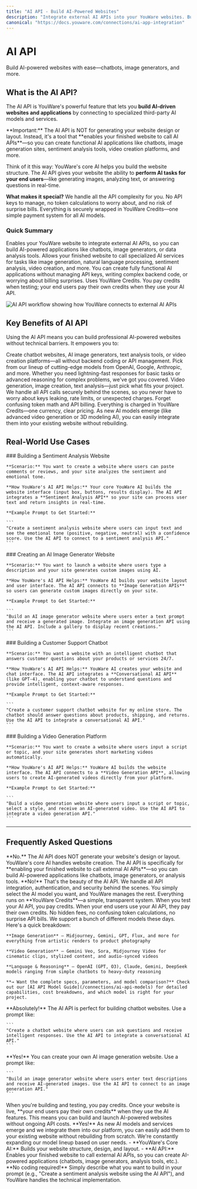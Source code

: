 ```yaml
---
title: "AI API - Build AI-Powered Websites"
description: "Integrate external AI APIs into your YouWare websites. Build chatbots, image generators, and AI applications without managing API keys or complex backend code."
canonical: "https://docs.youware.com/connections/ai-app-integration"
---
```


# AI API

<Info>
  Build AI-powered websites with ease—chatbots, image generators, and more.
</Info>

## What is the AI API?

The AI API is YouWare's powerful feature that lets you **build AI-driven websites and applications** by connecting to specialized third-party AI models and services.

<Warning>
  **Important:** The AI API is NOT for generating your website design or layout. Instead, it's a tool that **enables your finished website to call AI APIs**—so you can create functional AI applications like chatbots, image generation sites, sentiment analysis tools, video creation platforms, and more.
</Warning>

Think of it this way: YouWare's core AI helps you build the website structure. The AI API gives your website the ability to **perform AI tasks for your end users**—like generating images, analyzing text, or answering questions in real-time.

**What makes it special?** We handle all the API complexity for you. No API keys to manage, no token calculations to worry about, and no risk of surprise bills. Everything is securely wrapped in YouWare Credits—one simple payment system for all AI models.

### Quick Summary

<CardGroup cols={2}>
  <Card title="Purpose" icon="code">
    Enables your YouWare website to integrate external AI APIs, so you can build AI-powered applications like chatbots, image generators, or data analysis tools.
  </Card>
  <Card title="Function" icon="wrench">
    Allows your finished website to call specialized AI services for tasks like image generation, natural language processing, sentiment analysis, video creation, and more.
  </Card>
  <Card title="Benefit" icon="shield">
    You can create fully functional AI applications without managing API keys, writing complex backend code, or worrying about billing surprises.
  </Card>
  <Card title="Cost" icon="credit-card">
    Uses YouWare Credits. You pay credits when testing; your end users pay their own credits when they use your AI API.
  </Card>
</CardGroup>

![AI API workflow showing how YouWare connects to external AI APIs](/images/ai-app-integration-overview.png)

## Key Benefits of AI API

Using the AI API means you can build professional AI-powered websites without technical barriers. It empowers you to:

<AccordionGroup>
  <Accordion title="Build AI Applications Fast" icon="zap">
    Create chatbot websites, AI image generators, text analysis tools, or video creation platforms—all without backend coding or API management.
  </Accordion>
  <Accordion title="Access Top AI Models" icon="star">
    Pick from our lineup of cutting-edge models from OpenAI, Google, Anthropic, and more. Whether you need lightning-fast responses for basic tasks or advanced reasoning for complex problems, we've got you covered. Video generation, image creation, text analysis—just pick what fits your project.
  </Accordion>
  <Accordion title="No API Key Hassles" icon="shield">
    We handle all API calls securely behind the scenes, so you never have to worry about keys leaking, rate limits, or unexpected charges.
  </Accordion>
  <Accordion title="Simple, Transparent Pricing" icon="credit-card">
    Forget confusing token math and API billing. Everything is charged in YouWare Credits—one currency, clear pricing.
  </Accordion>
  <Accordion title="Future-Proof Your Projects" icon="wrench">
    As new AI models emerge (like advanced video generation or 3D modeling AI), you can easily integrate them into your existing website without rebuilding.
  </Accordion>
</AccordionGroup>

## Real-World Use Cases

<Tabs>
  <Tab title="Content Creator">
    ### Building a Sentiment Analysis Website

    **Scenario:** You want to create a website where users can paste comments or reviews, and your site analyzes the sentiment and emotional tone.

    **How YouWare's AI API Helps:** Your core YouWare AI builds the website interface (input box, buttons, results display). The AI API integrates a **Sentiment Analysis API** so your site can process user text and return insights in real-time.

    **Example Prompt to Get Started:**

    ```
    "Create a sentiment analysis website where users can input text and see the emotional tone (positive, negative, neutral) with a confidence score. Use the AI API to connect to a sentiment analysis API."
    ```
  </Tab>
  <Tab title="Entrepreneur">
    ### Creating an AI Image Generator Website

    **Scenario:** You want to launch a website where users type a description and your site generates custom images using AI.

    **How YouWare's AI API Helps:** YouWare AI builds your website layout and user interface. The AI API connects to **Image Generation APIs** so users can generate custom images directly on your site.

    **Example Prompt to Get Started:**

    ```
    "Build an AI image generator website where users enter a text prompt and receive a generated image. Integrate an image generation API using the AI API. Include a gallery to display recent creations."
    ```
  </Tab>
  <Tab title="Business Owner">
    ### Building a Customer Support Chatbot

    **Scenario:** You want a website with an intelligent chatbot that answers customer questions about your products or services 24/7.

    **How YouWare's AI API Helps:** YouWare AI creates your website and chat interface. The AI API integrates a **Conversational AI API** (like GPT-4), enabling your chatbot to understand questions and provide intelligent, context-aware responses.

    **Example Prompt to Get Started:**

    ```
    "Create a customer support chatbot website for my online store. The chatbot should answer questions about products, shipping, and returns. Use the AI API to integrate a conversational AI API."
    ```
  </Tab>
  <Tab title="Marketer">
    ### Building a Video Generation Platform

    **Scenario:** You want to create a website where users input a script or topic, and your site generates short marketing videos automatically.

    **How YouWare's AI API Helps:** YouWare AI builds the website interface. The AI API connects to a **Video Generation API**, allowing users to create AI-generated videos directly from your platform.

    **Example Prompt to Get Started:**

    ```
    "Build a video generation website where users input a script or topic, select a style, and receive an AI-generated video. Use the AI API to integrate a video generation API."
    ```
  </Tab>
</Tabs>

---

## Frequently Asked Questions

<AccordionGroup>
  <Accordion title="Does the AI API help me generate my website design?" icon="lightbulb">
    **No.** The AI API does NOT generate your website's design or layout. YouWare's core AI handles website creation. The AI API is specifically for **enabling your finished website to call external AI APIs**—so you can build AI-powered applications like chatbots, image generators, or analysis tools.
  </Accordion>
  <Accordion title="Do I need to manage API keys or write backend code?" icon="shield">
    **No!** That's the beauty of the AI API. We handle all API integration, authentication, and security behind the scenes. You simply select the AI model you want, and YouWare manages the rest.
  </Accordion>
  <Accordion title="How does pricing work? Will I get surprise bills?" icon="credit-card">
    Everything runs on **YouWare Credits**—a simple, transparent system. When you test your AI API, you pay credits. When your end users use your AI API, they pay their own credits. No hidden fees, no confusing token calculations, no surprise API bills.
  </Accordion>
  <Accordion title="What kinds of AI models can I integrate?" icon="sparkles">
    We support a bunch of different models these days. Here's a quick breakdown:

    **Image Generation** — Midjourney, Gemini, GPT, Flux, and more for everything from artistic renders to product photography

    **Video Generation** — Gemini Veo, Sora, Midjourney Video for cinematic clips, stylized content, and audio-synced videos

    **Language & Reasoning** — OpenAI (GPT, O3), Claude, Gemini, DeepSeek models ranging from simple chatbots to heavy-duty reasoning

    **→ Want the complete specs, parameters, and model comparison?** Check out our [AI API Model Guide](/connections/ai-api-models) for detailed capabilities, cost breakdowns, and which model is right for your project.
  </Accordion>
  <Accordion title="Can I build a chatbot website using the AI API?" icon="check">
    **Absolutely!** The AI API is perfect for building chatbot websites. Use a prompt like:

    ```
    "Create a chatbot website where users can ask questions and receive intelligent responses. Use the AI API to integrate a conversational AI API."
    ```
  </Accordion>
  <Accordion title="Can I build an AI image generator like DALL-E?" icon="image">
    **Yes!** You can create your own AI image generation website. Use a prompt like:

    ```
    "Build an image generator website where users enter text descriptions and receive AI-generated images. Use the AI API to connect to an image generation API."
    ```
  </Accordion>
  <Accordion title="Who pays for the AI API usage—me or my users?" icon="credit-card">
    When you're building and testing, you pay credits. Once your website is live, **your end users pay their own credits** when they use the AI features. This means you can build and launch AI-powered websites without ongoing API costs.
  </Accordion>
  <Accordion title="Is the AI API future-proof?" icon="wrench">
    **Yes!** As new AI models and services emerge and we integrate them into our platform, you can easily add them to your existing website without rebuilding from scratch. We're constantly expanding our model lineup based on user needs.
  </Accordion>
  <Accordion title="What's the difference between YouWare's core AI and the AI API?" icon="zap">
    - **YouWare's Core AI:** Builds your website structure, design, and layout.
    - **AI API:** Enables your finished website to call external AI APIs, so you can create AI-powered applications (chatbots, image generators, analysis tools, etc.).
  </Accordion>
  <Accordion title="Do I need coding skills to use the AI API?" icon="code">
    **No coding required!** Simply describe what you want to build in your prompt (e.g., "Create a sentiment analysis website using the AI API"), and YouWare handles the technical implementation.
  </Accordion>
</AccordionGroup>